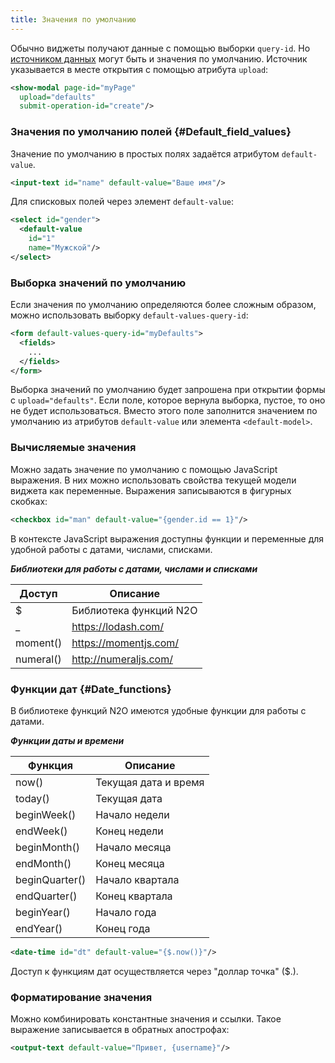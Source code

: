 ```yaml
---
title: Значения по умолчанию
---
```


Обычно виджеты получают данные с помощью выборки `query-id`.
Но [источником данных](../manual/data#Loading_data_into_a_widget) могут быть и значения по умолчанию.
Источник указывается в месте открытия с помощью атрибута `upload`:

```xml title="Источник данных при открытии окна"
<show-modal page-id="myPage"
  upload="defaults"
  submit-operation-id="create"/>
```

### Значения по умолчанию полей {#Default_field_values}

Значение по умолчанию в простых полях задаётся атрибутом `default-value`.

```xml title="Значение по умолчанию для простых полей"
<input-text id="name" default-value="Ваше имя"/>
```

Для списковых полей через элемент `default-value`:

```xml title="Значение по умолчанию для списковых полей"
<select id="gender">
  <default-value
    id="1"
    name="Мужской"/>
</select>
```

### Выборка значений по умолчанию

Если значения по умолчанию определяются более сложным образом,
можно использовать выборку `default-values-query-id`:

```xml title="Выборка значений по умолчанию"
<form default-values-query-id="myDefaults">
  <fields>
    ...
  </fields>
</form>
```

Выборка значений по умолчанию будет запрошена при открытии формы с `upload="defaults"`.
Если поле, которое вернула выборка, пустое, то оно не будет использоваться.
Вместо этого поле заполнится значением по умолчанию из атрибутов `default-value` или элемента `<default-model>`.

### Вычисляемые значения

Можно задать значение по умолчанию с помощью JavaScript выражения.
В них можно использовать свойства текущей модели виджета как переменные.
Выражения записываются в фигурных скобках:

```xml title="Значение по умолчанию в виде JavaScript выражения"
<checkbox id="man" default-value="{gender.id == 1}"/>
```

В контексте JavaScript выражения доступны функции и переменные для удобной работы с датами, числами, списками.

__*Библиотеки для работы с датами, числами и списками*__

|Доступ   |Описание              |
|---------|----------------------|
|$        |Библиотека функций N2O|
|_        |https://lodash.com/   |
|moment() |https://momentjs.com/ |
|numeral()|http://numeraljs.com/ |

### Функции дат {#Date_functions}

В библиотеке функций N2O имеются удобные функции для работы с датами.

__*Функции даты и времени*__

|Функция       |Описание            |
|--------------|--------------------|
|now()         |Текущая дата и время|
|today()       |Текущая дата        |
|beginWeek()   |Начало недели       |
|endWeek()     |Конец недели        |
|beginMonth()  |Начало месяца       |
|endMonth()    |Конец месяца        |
|beginQuarter()|Начало квартала     |
|endQuarter()  |Конец квартала      |
|beginYear()   |Начало года         |
|endYear()     |Конец года          |

```xml title="Значение по умолчанию в виде функции даты и времени"
<date-time id="dt" default-value="{$.now()}"/>
```

Доступ к функциям дат осуществляется через "доллар точка" ($.).

### Форматирование значения

Можно комбинировать константные значения и ссылки.
Такое выражение записывается в обратных апострофах:

```xml title="Значение по умолчанию в виде комбинации текста и ссылки"
<output-text default-value="Привет, {username}"/>
```

